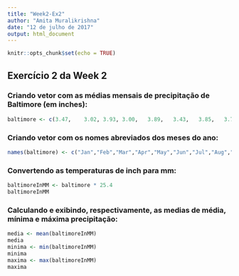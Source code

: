 ---
title: "Week2-Ex2"
author: "Amita Muralikrishna"
date: "12 de julho de 2017"
output: html_document
---

```{r setup, include=FALSE}
knitr::opts_chunk$set(echo = TRUE)
```

## Exercício 2 da Week 2

### Criando vetor com as médias mensais de precipitação de Baltimore (em inches):
```{r Week2-Ex2}
baltimore <- c(3.47,	3.02, 3.93,	3.00,	3.89,	3.43,	3.85,	3.74,	3.98,	3.16,	3.12,	3.35)
```
### Criando vetor com os nomes abreviados dos meses do ano:
```{r}
names(baltimore) <- c("Jan","Feb","Mar","Apr","May","Jun","Jul","Aug","Sep","Oct","Nov","Dec")
```
### Convertendo as temperaturas de inch para mm:
```{r}
baltimoreInMM <- baltimore * 25.4
baltimoreInMM
```
### Calculando e exibindo, respectivamente, as medias de média, mínima e máxima precipitação:
```{r}
media <- mean(baltimoreInMM)
media
minima <- min(baltimoreInMM)
minima
maxima <- max(baltimoreInMM)
maxima
```
